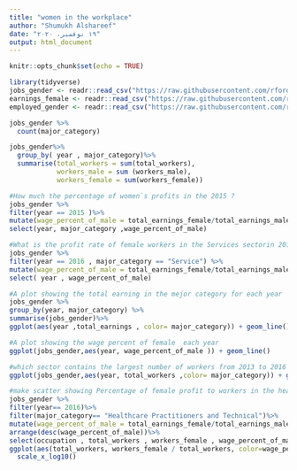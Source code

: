 ---
title: "women in the workplace"
author: "Shumukh Alshareef"
date: "١٩ نوفمبر، ٢٠٢٠"
output: html_document
---

```{r setup, include=FALSE}
knitr::opts_chunk$set(echo = TRUE)
```


```{r}
library(tidyverse)
jobs_gender <- readr::read_csv("https://raw.githubusercontent.com/rfordatascience/tidytuesday/master/data/2019/2019-03-05/jobs_gender.csv")
earnings_female <- readr::read_csv("https://raw.githubusercontent.com/rfordatascience/tidytuesday/master/data/2019/2019-03-05/earnings_female.csv") 
employed_gender <- readr::read_csv("https://raw.githubusercontent.com/rfordatascience/tidytuesday/master/data/2019/2019-03-05/employed_gender.csv") 

```

```{r}
jobs_gender %>%
  count(major_category)
```

```{r}
jobs_gender%>%
  group_by( year , major_category)%>%
  summarise(total_workers = sum(total_workers),
            workers_male = sum (workers_male),
            workers_female = sum(workers_female))
```

```{r}
#How much the percentage of women`s profits in the 2015 ?
jobs_gender %>%
filter(year == 2015 )%>%
mutate(wage_percent_of_male = total_earnings_female/total_earnings_male)%>%
select(year, major_category ,wage_percent_of_male)
```


```{r}
#What is the profit rate of female workers in the Services sectorin 2016 ?
jobs_gender %>%
filter(year == 2016 , major_category == "Service") %>%
mutate(wage_percent_of_male = total_earnings_female/total_earnings_male)%>%
select( year , wage_percent_of_male)

```





```{r}
#A plot showing the total earning in the mejor category for each year
jobs_gender %>%
group_by(year, major_category) %>%
summarise(jobs_gender)%>%
ggplot(aes(year ,total_earnings , color= major_category)) + geom_line()
```
```{r}
#A plot showing the wage percent of female  each year
ggplot(jobs_gender,aes(year, wage_percent_of_male )) + geom_line()

```

```{r}
#which sector contains the largest number of workers from 2013 to 2016
ggplot(jobs_gender,aes(year, total_workers ,color= major_category)) + geom_point()
```

```{r}
#make scatter showing Percentage of female profit to workers in the healthcare practitioners and technical sector in 2016
jobs_gender %>%
filter(year== 2016)%>%
filter(major_category== "Healthcare Practitioners and Technical")%>%
mutate(wage_percent_of_male = total_earnings_female/total_earnings_male)%>%
arrange(desc(wage_percent_of_male))%>%
select(occupation , total_workers , workers_female , wage_percent_of_male) %>%
ggplot(aes(total_workers, workers_female / total_workers, color=wage_percent_of_male)) + geom_point()+
  scale_x_log10()

```




